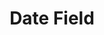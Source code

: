 ---
title: Date Field
description:  A date field component that allows users to enter and edit date values using a keyboard.
thumbnail:
  image: /previews/components/core/button-group.jpeg
  video: /previews/components/core/button-group.mp4
---